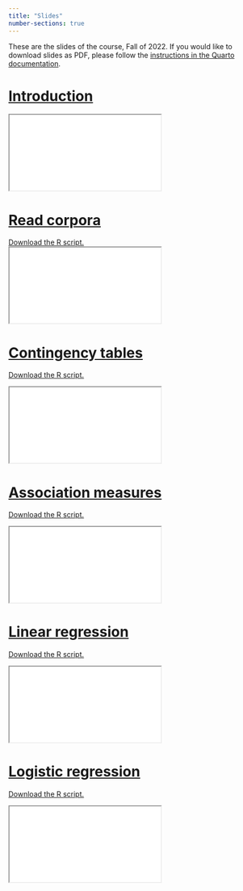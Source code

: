 ```yaml
---
title: "Slides"
number-sections: true
---
```


These are the slides of the course, Fall of 2022.
If you would like to download slides as PDF, please follow the [instructions in the Quarto documentation](https://quarto.org/docs/presentations/revealjs/presenting.html#print-to-pdf).

# [Introduction](intro.qmd){target="_blank"}

<div>

```{=html}
<iframe class="slide-deck" src="intro.html"></iframe>
```

</div>

# [Read corpora](init.qmd){target="_blank"}

[Download the R script.](https://raw.githubusercontent.com/mclm2022/mclm2022.github.io/main/resources/init.R)
<div>

```{=html}
<iframe class="slide-deck" src="init.html"></iframe>
```

</div>

# [Contingency tables](contingency-tables.qmd){target="_blank"}

[Download the R script.](https://raw.githubusercontent.com/mclm2022/mclm2022.github.io/main/resources/contingency-tables.R)

<div>

```{=html}
<iframe class="slide-deck" src="contingency-tables.html"></iframe>
```

</div>

# [Association measures](assoc.qmd){target="_blank"}

[Download the R script.](https://raw.githubusercontent.com/mclm2022/mclm2022.github.io/main/resources/assoc.R)

<div>

```{=html}
<iframe class="slide-deck" src="assoc.html"></iframe>
```

</div>

# [Linear regression](linear-regression.qmd){target="_blank"}

[Download the R script.](https://raw.githubusercontent.com/mclm2022/mclm2022.github.io/main/resources/linear-regression.R)

<div>

```{=html}
<iframe class="slide-deck" src="linear-regression.html"></iframe>
```

</div>

# [Logistic regression](logistic-regression.qmd){target="_blank"}

[Download the R script.](https://raw.githubusercontent.com/mclm2022/mclm2022.github.io/main/resources/logistic-regression.R)

<div>

```{=html}
<iframe class="slide-deck" src="logistic-regression.html"></iframe>
```

</div>

<!-- # [Correspondence Analysis](correspondence-analysis.qmd){target="_blank"} -->

<!-- <div> -->

<!-- ```{=html} -->
<!-- <iframe class="slide-deck" src="correspondence-analysis.html"></iframe> -->
<!-- ``` -->

<!-- </div> -->
